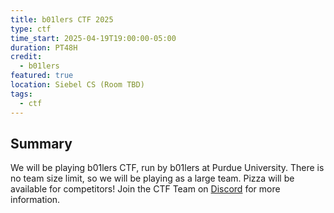 ```yaml
---
title: b01lers CTF 2025
type: ctf
time_start: 2025-04-19T19:00:00-05:00
duration: PT48H
credit:
  - b01lers
featured: true
location: Siebel CS (Room TBD)
tags:
  - ctf
---
```

## Summary
We will be playing b01lers CTF, run by b01lers at Purdue University. There is no team size limit, so we will be playing as a large team. Pizza will be available for competitors! Join the CTF Team on [Discord](https://sigpwny.com/discord) for more information.
